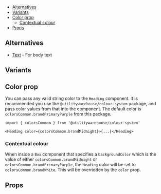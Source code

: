 
<Meta of={Stories} />

<DocsHeader
  componentName="Heading"
  stories={Stories}
  figmaLink="https://www.figma.com/design/4FFYTLWJ2hQpj36JplQQUw/UW-Web-UI?node-id=38-884"
/>

<Canvas of={Stories.KitchenSink} />

- [Alternatives](#alternatives)
- [Variants](#variants)
- [Color prop](#color-prop)
  - [Contextual colour](#contextual-colour)
- [Props](#props)

## Alternatives

- [Text](?path=/docs/components-text--documentation) - For body text

## Variants

<Canvas of={Stories.HeadingVariants} />

## Color prop

You can pass any valid string color to the `Heading` component. It is recommended
you use the `@utilitywarehouse/colour-system` package, and pass color values
from that into the component. The default color is `colorsCommon.brandPrimaryPurple`
from this package.

```tsx
import { colorsCommon } from '@utilitywarehouse/colour-system'

<Heading color={colorsCommon.brandMidnight}>{...}</Heading>
```

### Contextual colour

When inside a `Box` component that specifies a `backgroundColor` which is the
value of either `colorsCommon.brandMidnight` or
`colorsCommon.brandPrimaryPurple`, the `Heading` color will be set to
`colorsCommon.brandWhite`. This will be overridden by the `color` prop.

<Canvas of={Stories.HeadingColour} />

## Props

<ArgTypes of={Stories} />
